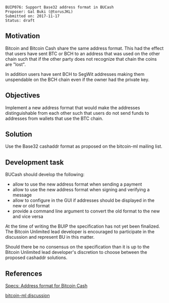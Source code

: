 <pre>
BUIP076: Support Base32 address format in BUCash
Proposer: Gal Buki (@torusJKL)
Submitted on: 2017-11-17
Status: draft
</pre>

==Motivation==

Bitcoin and Bitcoin Cash share the same address format.
This had the effect that users have sent BTC or BCH to an address that was used on the other chain such that if the other party does not recognize that chain the coins are "lost".

In addition users have sent BCH to SegWit addresses making them unspendable on the BCH chain even if the owner had the private key.

==Objectives==

Implement a new address format that would make the addresses distinguishable from each other such that users do not send funds to addresses from wallets that use the BTC chain.

==Solution==

Use the Base32 cashaddr format as proposed on the bitcoin-ml mailing list.

==Development task==

BUCash should develop the following:

* allow to use the new address format when sending a payment
* allow to use the new address format when signing and verifying a message
* allow to configure in the GUI if addresses should be displayed in the new or old format
* provide a command line argument to convert the old format to the new and vice versa


At the time of writing the BUIP the specification has not yet been finalized.
The Bitcoin Unlimited lead developer is encouraged to participate in the discussion and represent BU in this matter.

Should there be no consensus on the specification than it is up to the Bitcoin Unlimited lead developer's discretion to choose between the proposed cashaddr solutions.

==References==

[https://github.com/Bitcoin-UAHF/spec/blob/master/cashaddr.md Specs: Address format for Bitcoin Cash]

[https://lists.linuxfoundation.org/pipermail/bitcoin-ml/2017-November/000472.html bitcoin-ml discussion]

